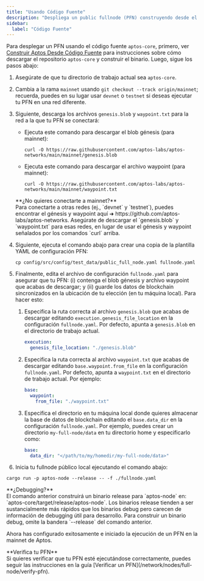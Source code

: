 ```yaml
---
title: "Usando Código Fuente"
description: "Despliega un public fullnode (PFN) construyendo desde el código fuente aptos-core con instrucciones completas de configuración y setup."
sidebar:
  label: "Código Fuente"
---
```



Para desplegar un PFN usando el código fuente `aptos-core`, primero, ver [Construir Aptos Desde Código Fuente](/network/nodes/building-from-source) para instrucciones
sobre cómo descargar el repositorio `aptos-core` y construir el binario. Luego, sigue los pasos abajo:

1. Asegúrate de que tu directorio de trabajo actual sea `aptos-core`.

2. Cambia a la rama `mainnet` usando `git checkout --track origin/mainnet`; recuerda, puedes en su lugar usar `devnet` o `testnet`
   si deseas ejecutar tu PFN en una red diferente.

3. Siguiente, descarga los archivos `genesis.blob` y `waypoint.txt` para la red a la que tu PFN se conectará:

   - Ejecuta este comando para descargar el blob génesis (para mainnet):

     ```shellscript filename="Terminal"
     curl -O https://raw.githubusercontent.com/aptos-labs/aptos-networks/main/mainnet/genesis.blob
     ```

   - Ejecuta este comando para descargar el archivo waypoint (para mainnet):
     ```shellscript filename="Terminal"
     curl -O https://raw.githubusercontent.com/aptos-labs/aptos-networks/main/mainnet/waypoint.txt
     ```

   <Aside type="caution">
     **¿No quieres conectarte a mainnet?**<br />
     Para conectarte a otras redes (ej., `devnet` y `testnet`), puedes encontrar el génesis y waypoint aquí ➜ https://github.com/aptos-labs/aptos-networks.
     Asegúrate de descargar el `genesis.blob` y `waypoint.txt` para esas redes, en lugar de usar el génesis
     y waypoint señalados por los comandos `curl` arriba.
   </Aside>

4. Siguiente, ejecuta el comando abajo para crear una copia de la plantilla YAML de configuración PFN:
   ```shellscript filename="Terminal"
   cp config/src/config/test_data/public_full_node.yaml fullnode.yaml
   ```

5. Finalmente, edita el archivo de configuración `fullnode.yaml` para asegurar que tu PFN: (i) contenga el blob génesis
   y archivo waypoint que acabas de descargar; y (ii) guarde los datos de blockchain sincronizados en la ubicación de tu
   elección (en tu máquina local). Para hacer esto:

   1. Especifica la ruta correcta al archivo `genesis.blob` que acabas de descargar editando `execution.genesis_file_location` en la configuración `fullnode.yaml`. Por defecto, apunta a `genesis.blob` en el directorio de trabajo actual.
      ```yaml filename="fullnode.yaml"
      execution:
        genesis_file_location: "./genesis.blob"
      ```
   2. Especifica la ruta correcta al archivo `waypoint.txt` que acabas de descargar editando `base.waypoint.from_file` en la configuración `fullnode.yaml`. Por defecto, apunta a `waypoint.txt` en el directorio de trabajo actual. Por ejemplo:
      ```yaml filename="fullnode.yaml"
      base:
        waypoint:
          from_file: "./waypoint.txt"
      ```
   3. Especifica el directorio en tu máquina local donde quieres almacenar la base de datos de blockchain editando el `base.data_dir` en la configuración `fullnode.yaml`. Por ejemplo, puedes crear un directorio `my-full-node/data` en tu directorio home y especificarlo como:
      ```yaml filename="fullnode.yaml"
      base:
        data_dir: "</path/to/my/homedir/my-full-node/data>"
      ```

6. Inicia tu fullnode público local ejecutando el comando abajo:

```shellscript filename="Terminal"
cargo run -p aptos-node --release -- -f ./fullnode.yaml
```

<Aside type="note">
  **¿Debugging?**<br />
  El comando anterior construirá un binario release para `aptos-node` en: `aptos-core/target/release/aptos-node`. Los binarios
  release tienden a ser sustancialmente más rápidos que los binarios debug pero carecen de información de debugging útil para desarrollo.
  Para construir un binario debug, omite la bandera `--release` del comando anterior.
</Aside>

Ahora has configurado exitosamente e iniciado la ejecución de un PFN en la mainnet de Aptos.

<Aside type="note">
  **Verifica tu PFN**<br />
  Si quieres verificar que tu PFN esté ejecutándose correctamente, puedes seguir las instrucciones en la guía [Verificar un PFN](/network/nodes/full-node/verify-pfn).
</Aside>
